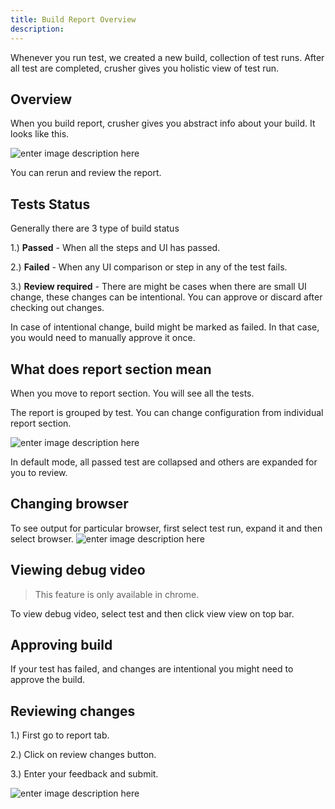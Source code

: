 ```yaml
---
title: Build Report Overview
description:
---
```





Whenever you run test, we created a new build, collection of test runs.  After all test are completed, crusher gives you holistic view of test run.

## Overview

When you build report, crusher gives you abstract info about your build. It looks like this.

![enter image description here](https://i.imgur.com/2zLDxnI.png)

You can rerun and review the report.

## Tests Status

Generally there are 3 type of build status

1.) **Passed** - When all the steps and UI has passed.

2.) **Failed** - When any UI comparison or step in any of the test fails.

3.) **Review required** - There are might be cases when there are small UI change, these changes can be intentional. You can approve or discard after checking out changes.

In case of intentional change, build might be marked as failed. In that case, you would need to manually approve it once.

## What does report section mean

When you move to report section. You will see all the tests.

The report is grouped by test. You can change configuration from individual report section.

![enter image description here](https://i.imgur.com/tuhqiI5.png)

In default mode, all passed test are collapsed and others are expanded for you to review.

## Changing browser

To see output for particular browser, first select test run, expand it and then select browser.
![enter image description here](https://i.imgur.com/lpVRjCC.png)

## Viewing debug video

> This feature is only available in chrome.

To view debug video, select test and then click view view on top bar.

## Approving build

If your test has failed, and changes are intentional you might need to approve the build.

## Reviewing changes

1.) First go to report tab.

2.) Click on review changes button.

3.) Enter your feedback and submit.

![enter image description here](https://i.imgur.com/yvcccwa.png)